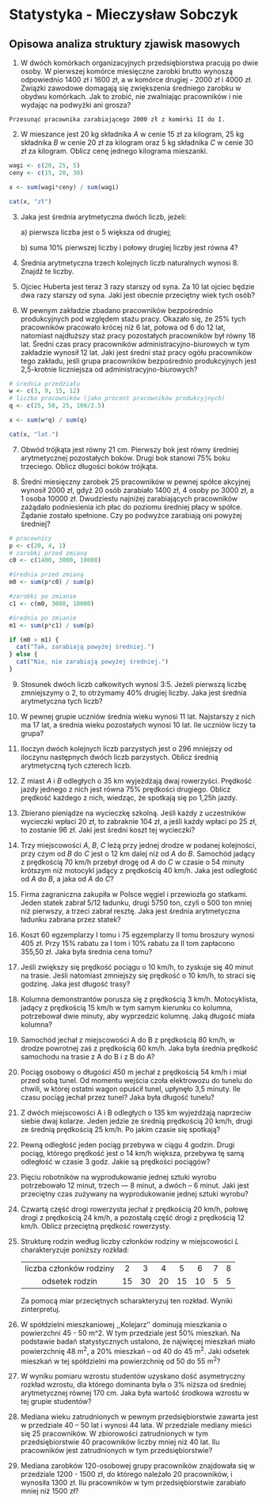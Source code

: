 # Statystyka - Mieczysław Sobczyk

## Opisowa analiza struktury zjawisk masowych

1.  W dwóch komórkach organizacyjnych przedsiębiorstwa pracują po dwie osoby. W pierwszej komórce miesięczne zarobki brutto wynoszą odpowiednio 1400 zł i 1600 zł, a w komórce drugiej - 2000 zł i 4000 zł. Związki zawodowe domagają się zwiększenia średniego zarobku w obydwu komórkach. Jak to zrobić, nie zwalniając pracowników i nie wydając na podwyżki ani grosza?

<!-- -->

    Przesunąć pracownika zarabiającego 2000 zł z komórki II do I.

2.  W mieszance jest 20 kg składnika *A* w cenie 15 zł za kilogram, 25 kg składnika *B* w cenie 20 zł za kilogram oraz 5 kg składnika *C* w cenie 30 zł za kilogram. Oblicz cenę jednego kilograma mieszanki.

```r
wagi <- c(20, 25, 5)
ceny <- c(15, 20, 30)

x <- sum(wagi*ceny) / sum(wagi)

cat(x, "zł")
```

3.  Jaka jest średnia arytmetyczna dwóch liczb, jeżeli:

    a\) pierwsza liczba jest o 5 większa od drugiej;

    b\) suma 10% pierwszej liczby i połowy drugiej liczby jest równa 4?

```{=tex}
\begin{equation}
  \left\{
  \begin{array}{l}
    x_{1} = x_{2} + 5\\
    \frac{x_{1}}{10} + \frac{x_{2}}{2} = 4
  \end{array}
  \right.
\end{equation}
```
```{=tex}
\begin{equation}
  \begin{array}{l}
    \frac{x_{2} + 5}{10} + \frac{x_{2}}{2} = 4 | \cdot10 \\
    x_{2} + 5 + 5x_{2} = 40 \\
    6x_{2} = 35 \\
    x_{2} = \frac{35}{6} \\
    x_{1} = \frac{35}{6} + 5 = \frac{65}{6} \\
    \bar{x} = \frac{x_{1} + x_{2}}{2} = \frac{\frac{65}{6} + \frac{35}{6}}{2} = \frac{100}{12} = 8\frac{1}{3}
  \end{array}
\end{equation}
```
4.  Średnia arytmetyczna trzech kolejnych liczb naturalnych wynosi 8. Znajdź te liczby.

```{=tex}
\begin{equation}
  \left\{
  \begin{array}{l}
    x_{2} = x_{1} + 1 \\
    x_{3} = x_{1} + 2 \\
    \frac{x_{1} + x_{2} + x_{3}}{3} = 8
  \end{array}
  \right.
\end{equation}
```
```{=tex}
\begin{equation}
  \begin{array}{l}
    \frac{x_{1} + (x_{1} + 1) + (x_{1} + 2)}{3} = 8 \\
    3x_{1} + 3 = 24 \\
    3x_{1} = 21 \\
    x_{1} = 7 
  \end{array}
\end{equation}
```
```{=tex}
\begin{equation}
  \left\{
  \begin{array}{l}
    x_{1} = 7 \\
    x_{2} = 8 \\
    x_{3} = 9
  \end{array}
  \right.
\end{equation}
```
5.  Ojciec Huberta jest teraz 3 razy starszy od syna. Za 10 lat ojciec będzie dwa razy starszy od syna. Jaki jest obecnie przeciętny wiek tych osób?

```{=tex}
\begin{equation}
  \left\{
  \begin{array}{l}
    o = 3h \\
    o + 10 = 2 \cdot (h + 10)
  \end{array}
  \right.
\end{equation}
```
```{=tex}
\begin{equation}
  \begin{array}{l}
    3h + 10 = 2 \cdot (h + 10) \\
    3h + 10 = 2h + 20 \\
    h = 10 \\
    o = 3h = 3 \cdot 10 = 30 \\
    \bar{x} = \frac{o + h}{2} = \frac{30 + 10}{2} = 20
  \end{array}
\end{equation}
```
6.  W pewnym zakładzie zbadano pracowników bezpośrednio produkcyjnych pod względem stażu pracy. Okazało się, że 25% tych pracowników pracowało krócej niż 6 lat, połowa od 6 do 12 lat, natomiast najdłuższy staż pracy pozostałych pracowników był równy 18 lat. Średni czas pracy pracowników administracyjno-biurowych w tym zakładzie wynosił 12 lat. Jaki jest średni staż pracy ogółu pracowników tego zakładu, jeśli grupa pracowników bezpośrednio produkcyjnych jest 2,5-krotnie liczniejsza od administracyjno-biurowych?

```r
# średnia przedziału
w <- c(3, 9, 15, 12)
# liczba pracowników (jako procent pracowników produkcyjnych)
q <- c(25, 50, 25, 100/2.5)

x <- sum(w*q) / sum(q)

cat(x, "lat.")
```

7.  Obwód trójkąta jest równy 21 cm. Pierwszy bok jest równy średniej arytmetycznej pozostałych boków. Drugi bok stanowi 75% boku trzeciego. Oblicz długości boków trójkąta.

```{=tex}
\begin{equation}
  \left\{
  \begin{array}{l}
    a + b + c = 21 \\
    a = \frac{b + c}{2} \\
    b = \frac{3}{4} c
  \end{array}
  \right.
\end{equation}
```
```{=tex}
\begin{equation}
  \left\{
  \begin{array}{l}
    a + b + c = 21 \\
    2a = b + c \\
    a = \frac{\frac{3}{4} c + c}{2} 
  \end{array}
  \right.
\end{equation}
```
```{=tex}
\begin{equation}
  \left\{
  \begin{array}{l}
    a + 2a = 21 \\
    a = \frac{7}{8} c 
  \end{array}
  \right.
\end{equation}
```
```{=tex}
\begin{equation}
  \begin{array}{l}
    a = 7 \\
    7 = \frac{7}{8} c \\
    c = 8 \\
    b = 6
  \end{array}
\end{equation}
```
```{=tex}
\begin{equation}
  \left\{
  \begin{array}{l}
    a  = 7 \\
    b = 6 \\
    c = 8 
  \end{array}
  \right.
\end{equation}
```
8.  Średni miesięczny zarobek 25 pracowników w pewnej spółce akcyjnej wynosił 2000 zł, gdyż 20 osób zarabiało 1400 zł, 4 osoby po 3000 zł, a 1 osoba 10000 zł. Dwudziestu najniżej zarabiających pracowników zażądało podniesienia ich płac do poziomu średniej płacy w spółce. Żądanie zostało spełnione. Czy po podwyżce zarabiają oni powyżej średniej?

```r
# pracownicy
p <- c(20, 4, 1)
# zarobki przed zmianą
c0 <- c(1400, 3000, 10000)

#średnia przed zmianą
m0 <- sum(p*c0) / sum(p)

#zarobki po zmianie
c1 <- c(m0, 3000, 10000)

#średnia po zmianie
m1 <- sum(p*c1) / sum(p)

if (m0 > m1) {
  cat("Tak, zarabiają powyżej średniej.")
} else {
  cat("Nie, nie zarabiają powyżej średniej.")
}
```

9.  Stosunek dwóch liczb całkowitych wynosi 3:5. Jeżeli pierwszą liczbę zmniejszymy o 2, to otrzymamy 40% drugiej liczby. Jaka jest średnia arytmetyczna tych liczb?

```{=tex}
\begin{equation}
  \left\{
  \begin{array}{l}
    5x_{1} = 3x_{2} \\
    x_{1} - 2 = \frac{2}{5} x_{2} | \cdot 5
  \end{array}
  \right.
\end{equation}
```
```{=tex}
\begin{equation}
  \left\{
  \begin{array}{l}
    5x_{1} = 3x_{2} \\
    5x_{1} - 10 = 2 x_{2}
  \end{array}
  \right.
\end{equation}
```
```{=tex}
\begin{equation}
  \begin{array}{l}
    x_{2} = 10 \\
    x_{1} - 2 = \frac{2}{5} \cdot 10 \\
    x_{1} = 6 \\
    \bar{x} = \frac{x_{1} + x_{2}}{2} = \frac{6 + 10}{2} = 8
  \end{array}
\end{equation}
```
10. W pewnej grupie uczniów średnia wieku wynosi 11 lat. Najstarszy z nich ma 17 lat, a średnia wieku pozostałych wynosi 10 lat. Ile uczniów liczy ta grupa?

```{=tex}
\begin{equation}
  \begin{array}{l}
    \frac{17 + 10 \cdot (n-1)}{n} = 11 \\
    17 + 10 \cdot (n-1) = 11n \\
    17 + 10n - 10 = 11n \\
    n = 7
  \end{array}
\end{equation}
```
11. Iloczyn dwóch kolejnych liczb parzystych jest o 296 mniejszy od iloczynu następnych dwóch liczb parzystych. Oblicz średnią arytmetyczną tych czterech liczb.

```{=tex}
\begin{equation}
  \left\{
  \begin{array}{l}
    x_{1} x_{2} + 296 = x_{3} x_{4} \\
    x_{2} = x_{1} + 2 \\
    x_{3} = x_{1} + 4 \\
    x_{4} = x_{1} + 6
  \end{array}
  \right.
\end{equation}
```
```{=tex}
\begin{equation}
  \begin{array}{l}
    x_{1} \cdot (x_{1} + 2) + 296 = (x_{1} + 4) \cdot (x_{1} + 6) \\
    x_{1}^{2} + 2x_{1} + 296 = x_{1}^{2} + 10x_{1} + 24 \\
    -8x_{1} = -272 \\
    x_{1} = 34 \\
    \bar{x} = \frac{x_{1} + x_{2} + x_{3} + x_{4}}{4} = \frac{34 + 36 + 38 + 40}{4} = 37
  \end{array}
\end{equation}
```
12. Z miast *A* i *B* odległych o 35 km wyjeżdżają dwaj rowerzyści. Prędkość jazdy jednego z nich jest równa 75% prędkości drugiego. Oblicz prędkość każdego z nich, wiedząc, że spotkają się po 1,25h jazdy.

```{=tex}
\begin{equation}
  \left\{
  \begin{array}{l}
    V_{A} = \frac{3}{4} V_{B} \\
    V_{A} = \frac{S_{A}}{t_{A}} \\
    V_{B} = \frac{S_{B}}{t_{B}} \\
    t_{A} = t_{B} = \frac{5}{4} \\
    S_{A} + S_{B} = 35
  \end{array}
  \right.
\end{equation}
```
```{=tex}
\begin{equation}
  \begin{array}{l}
    \frac{S_{A}}{t_{A}} = \frac{3}{4} \cdot \frac{S_{B}}{t_{B}} \\
    \frac{S_{A}}{t_{A}} = \frac{3}{4} \cdot \frac{35 - S_{A}}{t_{A}} | \cdot t_{A} \\
    S_{A} = \frac{3}{4} \cdot (35 - S_{A}) \\
    \frac{7}{4} S_{A} = \frac{105}{4} \\
    S_{A} = 15 \\
    V_{A} = \frac{15}{\frac{5}{4}} = 12 \\
    \frac{3}{4} V_{B} = 12 \\ 
    V_{B} = 16
  \end{array}
\end{equation}
```
```{=tex}
\begin{equation}
  \left\{
  \begin{array}{l}
    V_{A} = 12 \\
    V_{B} = 16
  \end{array}
  \right.
\end{equation}
```
13. Zbierano pieniądze na wycieczkę szkolną. Jeśli każdy z uczestników wycieczki wpłaci 20 zł, to zabraknie 104 zł, a jeśli każdy wpłaci po 25 zł, to zostanie 96 zł. Jaki jest średni koszt tej wycieczki?

14. Trzy miejscowości *A*, *B*, *C* leżą przy jednej drodze w podanej kolejności, przy czym od *B* do *C* jest o 12 km dalej niż od *A* do *B*. Samochód jadący z prędkością 70 km/h przebył drogę od *A* do *C* w czasie o 54 minuty krótszym niż motocykl jadący z prędkością 40 km/h. Jaka jest odległość od *A* do *B*, a jaka od *A* do *C*?

15. Firma zagraniczna zakupiła w Polsce węgiel i przewiozła go statkami. Jeden statek zabrał 5/12 ładunku, drugi 5750 ton, czyli o 500 ton mniej niż pierwszy, a trzeci zabrał resztę. Jaka jest średnia arytmetyczna ładunku zabrana przez statek?

16. Koszt 60 egzemplarzy I tomu i 75 egzemplarzy II tomu broszury wynosi 405 zł. Przy 15% rabatu za I tom i 10% rabatu za II tom zapłacono 355,50 zł. Jaka była średnia cena tomu?

17. Jeśli zwiększy się prędkość pociągu o 10 km/h, to zyskuje się 40 minut na trasie. Jeśli natomiast zmniejszy się prędkość o 10 km/h, to straci się godzinę. Jaka jest długość trasy?

18. Kolumna demonstrantów porusza się z prędkością 3 km/h. Motocyklista, jadący z prędkością 15 km/h w tym samym kierunku co kolumna, potrzebował dwie minuty, aby wyprzedzić kolumnę. Jaką długość miała kolumna?

19. Samochód jechał z miejscowości A do B z prędkością 80 km/h, w drodze powrotnej zaś z prędkością 60 km/h. Jaka była średnia prędkość samochodu na trasie z A do B i z B do A?

20. Pociąg osobowy o długości 450 m jechał z prędkością 54 km/h i miał przed sobą tunel. Od momentu wejścia czoła elektrowozu do tunelu do chwili, w której ostatni wagon opuścił tunel, upłynęło 3,5 minuty. Ile czasu pociąg jechał przez tunel? Jaka była długość tunelu?

21. Z dwóch miejscowości A i B odległych o 135 km wyjeżdżają naprzeciw siebie dwaj kolarze. Jeden jedzie ze średnią prędkością 20 km/h, drugi ze średnią prędkością 25 km/h. Po jakim czasie się spotkają?

22. Pewną odległość jeden pociąg przebywa w ciągu 4 godzin. Drugi pociąg, którego prędkość jest o 14 km/h większa, przebywa tę samą odległość w czasie 3 godz. Jakie są prędkości pociągów?

23. Pięciu robotników na wyprodukowanie jednej sztuki wyrobu potrzebowało 12 minut, trzech --- 8 minut, a dwóch -- 6 minut. Jaki jest przeciętny czas zużywany na wyprodukowanie jednej sztuki wyrobu?

24. Czwartą część drogi rowerzysta jechał z prędkością 20 km/h, połowę drogi z prędkością 24 km/h, a pozostałą część drogi z prędkością 12 km/h. Oblicz przeciętną prędkość rowerzysty.

25. Strukturę rodzin według liczby członków rodziny w miejscowości *L* charakteryzuje poniższy rozkład:

    |                         |     |     |     |     |     |     |     |
    |:-----------------------:|:---:|:---:|:---:|:---:|:---:|:---:|:---:|
    | liczba członków rodziny |  2  |  3  |  4  |  5  |  6  |  7  |  8  |
    |     odsetek rodzin      | 15  | 30  | 20  | 15  | 10  |  5  |  5  |

    Za pomocą miar przeciętnych scharakteryzuj ten rozkład. Wyniki zinterpretuj.

26. W spółdzielni mieszkaniowej ,,Kolejarz'' dominują mieszkania o powierzchni 45 - 50 m\^2. W tym przedziale jest 50% mieszkań. Na podstawie badań statystycznych ustalono, że najwięcej mieszkań miało powierzchnię 48 m^2^, a 20% mieszkań -- od 40 do 45 m^2^. Jaki odsetek mieszkań w tej spółdzielni ma powierzchnię od 50 do 55 m^2^?

27. W wyniku pomiaru wzrostu studentów uzyskano dość asymetryczny rozkład wzrostu, dla którego dominanta była o 3% niższa od średniej arytmetycznej równej 170 cm. Jaka była wartość środkowa wzrostu w tej grupie studentów?

28. Mediana wieku zatrudnionych w pewnym przedsiębiorstwie zawarta jest w przedziale 40 -- 50 lat i wynosi 44 lata. W przedziale mediany mieści się 25 pracowników. W zbiorowości zatrudnionych w tym przedsiębiorstwie 40 pracowników liczby mniej niż 40 lat. Ilu pracowników jest zatrudnionych w tym przedsiębiorstwie?

29. Mediana zarobków 120-osobowej grupy pracowników znajdowała się w przedziale 1200 - 1500 zł, do którego należało 20 pracowników, i wynosiła 1300 zł. Ilu pracowników w tym przedsiębiorstwie zarabiało mniej niż 1500 zł?
